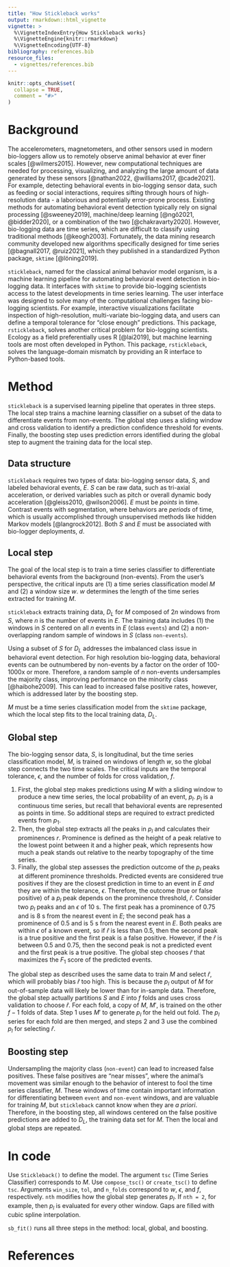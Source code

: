 ```yaml
---
title: "How Stickleback works"
output: rmarkdown::html_vignette
vignette: >
  %\VignetteIndexEntry{How Stickleback works}
  %\VignetteEngine{knitr::rmarkdown}
  %\VignetteEncoding{UTF-8}
bibliography: references.bib
resource_files:
  - vignettes/references.bib
---
```


```r
knitr::opts_chunk$set(
  collapse = TRUE,
  comment = "#>"
)
```

# Background

The accelerometers, magnetometers, and other sensors used in modern bio-loggers allow us to remotely observe animal behavior at ever finer scales [@wilmers2015]. However, new computational techniques are needed for processing, visualizing, and analyzing the large amount of data generated by these sensors [@nathan2022, @williams2017, @cade2021]. For example, detecting behavioral events in bio-logging sensor data, such as feeding or social interactions, requires sifting through hours of high-resolution data - a laborious and potentially error-prone process. Existing methods for automating behavioral event detection typically rely on signal processing [@sweeney2019], machine/deep learning [@ngô2021, @bidder2020], or a combination of the two [@chakravarty2020]. However, bio-logging data are time series, which are difficult to classify using traditional methods [@keogh2003]. Fortunately, the data mining research community developed new algorithms specifically designed for time series [@bagnall2017, @ruiz2021], which they published in a standardized Python package, `sktime` [@löning2019].

`stickleback`, named for the classical animal behavior model organism, is a machine learning pipeline for automating behavioral event detection in bio-logging data. It interfaces with `sktime` to provide bio-logging scientists access to the latest developments in time series learning. The user interface was designed to solve many of the computational challenges facing bio-logging scientists. For example, interactive visualizations facilitate inspection of high-resolution, multi-variate bio-logging data, and users can define a temporal tolerance for "close enough" predictions. This package, `rstickleback`, solves another critical problem for bio-logging scientists. Ecology as a field preferentially uses R [@lai2019], but machine learning tools are most often developed in Python. This package, `rstickleback`, solves the language-domain mismatch by providing an R interface to Python-based tools.

# Method

`stickleback` is a supervised learning pipeline that operates in three steps. The local step trains a machine learning classifier on a subset of the data to differentiate events from non-events. The global step uses a sliding window and cross validation to identify a prediction confidence threshold for events. Finally, the boosting step uses prediction errors identified during the global step to augment the training data for the local step.

## Data structure

`stickleback` requires two types of data: bio-logging sensor data, $S$, and labeled behavioral events, $E$. $S$ can be raw data, such as tri-axial acceleration, or derived variables such as pitch or overall dynamic body acceleration [@gleiss2010, @wilson2006]. $E$ must be *points* in time. Contrast events with segmentation, where behaviors are *periods* of time, which is usually accomplished through unsupervised methods like hidden Markov models [@langrock2012]. Both $S$ and $E$ must be associated with bio-logger deployments, $d$.

## Local step

The goal of the local step is to train a time series classifier to differentiate behavioral events from the background (non-events). From the user's perspective, the critical inputs are (1) a time series classification model $M$ and (2) a window size $w$. $w$ determines the length of the time series extracted for training $M$.

`stickleback` extracts training data, $D_L$ for $M$ composed of $2n$ windows from $S$, where $n$ is the number of events in $E$. The training data includes (1) the windows in $S$ centered on all $n$ events in $E$ (class `events`) and (2) a non-overlapping random sample of windows in $S$ (class `non-events`).

Using a subset of $S$ for $D_L$ addresses the imbalanced class issue in behavioral event detection. For high resolution bio-logging data, behavioral events can be outnumbered by non-events by a factor on the order of 100-1000x or more. Therefore, a random sample of $n$ non-events undersamples the majority class, improving performance on the minority class [@haibohe2009]. This can lead to increased false positive rates, however, which is addressed later by the boosting step.

$M$ must be a time series classification model from the `sktime` package, which the local step fits to the local training data, $D_L$.

## Global step

The bio-logging sensor data, $S$, is longitudinal, but the time series classification model, $M$, is trained on windows of length $w$, so the global step connects the two time scales. The critical inputs are the temporal tolerance, $\epsilon$, and the number of folds for cross validation, $f$.

1.  First, the global step makes predictions using $M$ with a sliding window to produce a new time series, the local probability of an event, $p_l$. $p_l$ is a continuous time series, but recall that behavioral events are represented as points in time. So additional steps are required to extract predicted events from $p_1$.
2.  Then, the global step extracts all the peaks in $p_l$ and calculates their prominences $r$. Prominence is defined as the height of a peak relative to the lowest point between it and a higher peak, which represents how much a peak stands out relative to the nearby topography of the time series.
3.  Finally, the global step assesses the prediction outcome of the $p_l$ peaks at different prominence thresholds. Predicted events are considered true positives if they are the closest prediction in time to an event in $E$ *and* they are within the tolerance, $\epsilon$. Therefore, the outcome (true or false positive) of a $p_l$ peak depends on the prominence threshold, $\hat{r}$. Consider two $p_l$ peaks and an $\epsilon$ of 10 s. The first peak has a prominence of 0.75 and is 8 s from the nearest event in $E$; the second peak has a prominence of 0.5 and is 5 s from the nearest event in $E$. Both peaks are within $\epsilon$ of a known event, so if $\hat{r}$ is less than 0.5, then the second peak is a true positive and the first peak is a false positive. However, if the $\hat{r}$ is between 0.5 and 0.75, then the second peak is not a predicted event and the first peak is a true positive. The global step chooses $\hat{r}$ that maximizes the $F_1$ score of the predicted events.

The global step as described uses the same data to train $M$ and select $\hat{r}$, which will probably bias $\hat{r}$ too high. This is because the $p_l$ output of $M$ for out-of-sample data will likely be lower than for in-sample data. Therefore, the global step actually partitions $S$ and $E$ into $f$ folds and uses cross validation to choose $\hat{r}$. For each fold, a copy of $M$, $M'$, is trained on the other $f-1$ folds of data. Step 1 uses $M'$ to generate $p_l$ for the held out fold. The $p_l$ series for each fold are then merged, and steps 2 and 3 use the combined $p_l$ for selecting $\hat{r}$.

## Boosting step

Undersampling the majority class (`non-event`) can lead to increased false positives. These false positives are "near misses", where the animal's movement was similar enough to the behavior of interest to fool the time series classifier, $M$. These windows of time contain important information for differentiating between `event` and `non-event` windows, and are valuable for training $M$, but `stickleback` cannot know when they are *a priori*. Therefore, in the boosting step, all windows centered on the false positive predictions are added to $D_L$, the training data set for $M$. Then the local and global steps are repeated.

# In code

Use `Stickleback()` to define the model. The argument `tsc` (Time Series Classifier) corresponds to $M$. Use `compose_tsc()` or `create_tsc()` to define `tsc`. Arguments `win_size`, `tol`, and `n_folds` correspond to $w$, $\epsilon$, and $f$, respectively. `nth` modifies how the global step generates $p_l$. If `nth = 2`, for example, then $p_l$ is evaluated for every other window. Gaps are filled with cubic spline interpolation.

`sb_fit()` runs all three steps in the method: local, global, and boosting. 

# References
